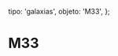 
  tipo: 'galaxias',
  objeto: 'M33',
};

# M33

<Imagen
  src="registro/m33_20121200_m33lrgbpro.jpg"
  fecha="20121200"
/>